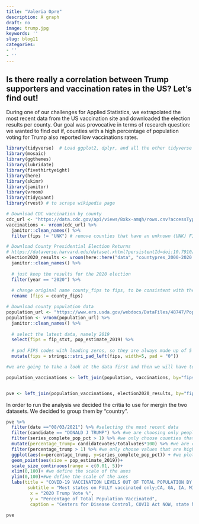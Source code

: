 ```yaml
---
title: "Valeria Opre"
description: A graph
draft: no
image: trump.jpg
keywords: ''
slug: blog11
categories:
- ''
- ''
---
```


## Is there really a correlation between Trump supporters and vaccination rates in the US? Let's find out!

During one of our challenges for Applied Statistics, we extrapolated the most recent data from the US vaccination site and downloaded the election results per county. Our goal was provocative in terms of research question:
we wanted to find out if, counties with a high percentage of population voting for Trump also reported low vaccinations rates.

```r
library(tidyverse)  # Load ggplot2, dplyr, and all the other tidyverse packages
library(mosaic)
library(ggthemes)
library(lubridate)
library(fivethirtyeight)
library(here)
library(skimr)
library(janitor)
library(vroom)
library(tidyquant)
library(rvest) # to scrape wikipedia page
```


```r

# Download CDC vaccination by county
cdc_url <- "https://data.cdc.gov/api/views/8xkx-amqh/rows.csv?accessType=DOWNLOAD"
vaccinations <- vroom(cdc_url) %>% 
  janitor::clean_names() %>% 
  filter(fips != "UNK") # remove counties that have an unknown (UNK) FIPS code

# Download County Presidential Election Returns
# https://dataverse.harvard.edu/dataset.xhtml?persistentId=doi:10.7910/DVN/VOQCHQ
election2020_results <- vroom(here::here("data", "countypres_2000-2020.csv")) %>% 
  janitor::clean_names() %>% 
  
  # just keep the results for the 2020 election
  filter(year == "2020") %>% 
  
  # change original name county_fips to fips, to be consistent with the other two files
  rename (fips = county_fips)

# Download county population data
population_url <- "https://www.ers.usda.gov/webdocs/DataFiles/48747/PopulationEstimates.csv?v=2232"
population <- vroom(population_url) %>% 
  janitor::clean_names() %>% 
  
  # select the latest data, namely 2019
  select(fips = fip_stxt, pop_estimate_2019) %>% 
  
  # pad FIPS codes with leading zeros, so they are always made up of 5 characters
  mutate(fips = stringi::stri_pad_left(fips, width=5, pad = "0"))

```




```r
#we are going to take a look at the data first and then we will have to merge the data

population_vaccinations <- left_join(population, vaccinations, by="fips")


pve <- left_join(population_vaccinations, election2020_results, by="fips")

```

In order to run the analysis we decided the critia to use for mergin the two datasets. We decided to group them by "country".

```r

pve %>%
  filter(date =="08/03/2021") %>% #selecting the most recent data
  filter(candidate == "DONALD J TRUMP") %>% #we are choosing only people voting for trump
  filter(series_complete_pop_pct > 1) %>% #we only choose counties that have a certain density (here, >1%)
  mutate(percentage_trump= candidatevotes/totalvotes*100) %>% #we are creating a new variable that expresses the % of trumps voters
  filter(percentage_trump > 1) %>% #we only choose values that are higher than 1 %
  ggplot(aes(x=percentage_trump, y=series_complete_pop_pct)) + #we plot these two variables in a scatter plot
  geom_point(aes(size = pop_estimate_2019))+ 
  scale_size_continuous(range = c(0.01, 5))+
  xlim(0,100)+ #we define the scale of the axes
  ylim(0,100)+#we define the scale of the axes
  labs(title = "COVID-19 VACCINATION LEVELS OUT OF TOTAL POPULATION BY COUNTY",
        subtitle = "Most states on FULLY vaccinated only;CA, GA, IA, MI & TX based on total doses administered",
         x = "2020 Trump Vote %", 
         y = "Percentage of Total Population Vaccinated",
         caption = "Centers for Disease Control, COVID Act NOW, state health depts")

pve

```
